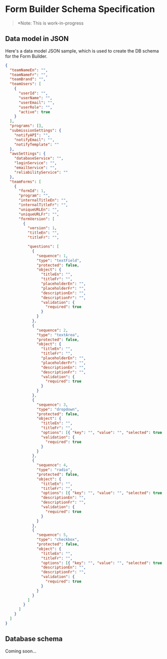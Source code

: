 
<Meta title="Forms/Docs: Form Builder Database Schema" />

# Form Builder Schema Specification

> \*Note: This is work-in-progress

## Data model in JSON

Here's a data model JSON sample, which is used to create the DB schema for the Form Builder.

```json
{
  "teamNameEn": "",
  "teamNameFr": "",
  "teamBrand": "",
  "teamUsers": [
    {
      "userId": "",
      "userName": "",
      "userEmail": "",
      "userRole": "",
      "active": true
    }
  ],
  "programs": [],
  "submissionSettings": {
    "notifyAPI": "",
    "notifyEmail": "",
    "notifyTemplate": ""
  },
  "awsSettings": {
    "databaseService": "",
    "loginService": "",
    "emailService": "",
    "reliabilityService": ""
  },
  "teamForms": [
    {
      "formId": 1,
      "program": "",
      "internalTitleEn": "",
      "internalTitleFr": "",
      "uniqueURLEn": "",
      "uniqueURLFr": "",
      "formVersion": [
        {
          "version": 1,
          "titleEn": "",
          "titleFr": "",

          "questions": [
            {
              "sequence": 1,
              "type": "textField",
              "protected": false,
              "object": {
                "titleEn": "",
                "titleFr": "",
                "placeholderEn": "",
                "placeholderFr": "",
                "descriptionEn": "",
                "descriptionFr": "",
                "validation": {
                  "required": true
                }
              }
            },
            {
              "sequence": 2,
              "type": "textArea",
              "protected": false,
              "object": {
                "titleEn": "",
                "titleFr": "",
                "placeholderEn": "",
                "placeholderFr": "",
                "descriptionEn": "",
                "descriptionFr": "",
                "validation": {
                  "required": true
                }
              }
            },
            {
              "sequence": 3,
              "type": "dropdown",
              "protected": false,
              "object": {
                "titleEn": "",
                "titleFr": "",
                "options": [{ "key": "", "value": "", "selected": true }],
                "validation": {
                  "required": true
                }
              }
            },
            {
              "sequence": 4,
              "type": "radio",
              "protected": false,
              "object": {
                "titleEn": "",
                "titleFr": "",
                "options": [{ "key": "", "value": "", "selected": true }],
                "descriptionEn": "",
                "descriptionFr": "",
                "validation": {
                  "required": true
                }
              }
            },
            {
              "sequence": 5,
              "type": "checkbox",
              "protected": false,
              "object": {
                "titleEn": "",
                "titleFr": "",
                "options": [{ "key": "", "value": "", "selected": true }],
                "descriptionEn": "",
                "descriptionFr": "",
                "validation": {
                  "required": true
                }
              }
            }
          ]
        }
      ]
    }
  ]
}
```

## Database schema

Coming soon...
